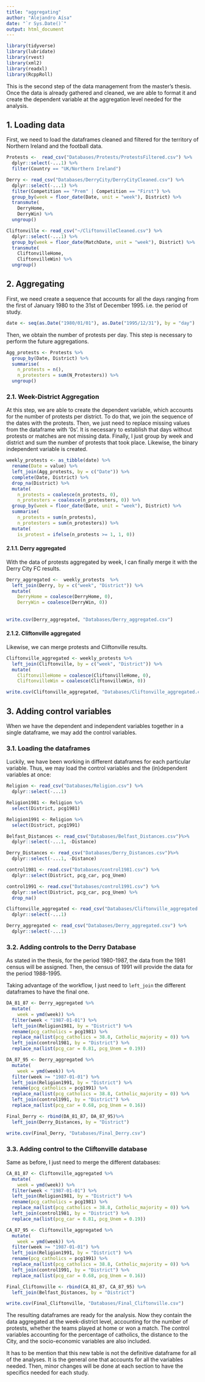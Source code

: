 ```yaml
---
title: "aggregating"
author: "Alejandro Aísa"
date: "`r Sys.Date()`"
output: html_document
---
```


```r
library(tidyverse)
library(lubridate)
library(rvest)
library(xml2)
library(readxl)
library(RcppRoll)
```

This is the second step of the data management from the master's thesis. Once the data is already gathered and cleaned, we are able to format it and create the dependent variable at the aggregation level needed for the analysis. 

## 1. Loading data 

First, we need to load the dataframes cleaned and filtered for the territory of Northern Ireland and the football data. 

```r
Protests <-  read_csv("Databases/Protests/ProtestsFiltered.csv") %>% 
  dplyr::select(-...1) %>% 
  filter(Country == "UK/Northern Ireland") 

Derry <- read_csv("Databases/DerryCity/DerryCityCleaned.csv") %>% 
  dplyr::select(-...1) %>% 
  filter(Competition == "Prem" | Competition == "First") %>% 
  group_by(week = floor_date(Date, unit = "week"), District) %>% 
  transmute(
    DerryHome, 
    DerryWin) %>% 
  ungroup()

Cliftonville <- read_csv("~/CliftonvilleCleaned.csv") %>% 
  dplyr::select(-...1) %>% 
  group_by(week = floor_date(MatchDate, unit = "week"), District) %>% 
  transmute(
    CliftonvilleHome,  
    CliftonvilleWin) %>% 
  ungroup()
```

## 2. Aggregating

First, we need create a sequence that accounts for all the days ranging from the first of January 1980 to the 31st of December 1995. i.e. the period of study. 

```r
date <- seq(as.Date("1980/01/01"), as.Date("1995/12/31"), by = "day")
```

Then, we obtain the number of protests per day. This step is necessary to perform the future aggregations. 

```r
Agg_protests <- Protests %>% 
  group_by(Date, District) %>% 
  summarise(
    n_protests = n(), 
    n_protesters = sum(N_Protesters)) %>%  
  ungroup()
```

### 2.1. Week-District Aggregation

At this step, we are able to create the dependent variable, which accounts for the number of protests per district. To do that, we join the sequence of the dates with the protests. Then, we just need to replace missing values from the dataframe with '0s'. It is necessary to establish that days without protests or matches are not missing data. Finally, I just group by week and district and sum the number of protests that took place. Likewise, the binary independent variable is created. 

```r
weekly_protests <- as_tibble(date) %>%
  rename(Date = value) %>%
  left_join(Agg_protests, by = c("Date")) %>%
  complete(Date, District) %>% 
  drop_na(District) %>% 
  mutate(
    n_protests = coalesce(n_protests, 0), 
    n_protesters = coalesce(n_protesters, 0)) %>% 
  group_by(week = floor_date(Date, unit = "week"), District) %>% 
  summarise(
    n_protests = sum(n_protests), 
    n_protesters = sum(n_protesters)) %>% 
  mutate(
    is_protest = ifelse(n_protests >= 1, 1, 0)) 
```

#### 2.1.1. Derry aggregated 

With the data of protests aggregated by week, I can finally merge it with the Derry City FC results. 

```r
Derry_aggregated <-  weekly_protests  %>% 
  left_join(Derry, by = c("week", "District")) %>% 
  mutate(
    DerryHome = coalesce(DerryHome, 0), 
    DerryWin = coalesce(DerryWin, 0)) 
    
  
write.csv(Derry_aggregated, "Databases/Derry_aggregated.csv")
```

#### 2.1.2. Cliftonville aggregated 

Likewise, we can merge protests and Cliftonville results. 

```r
Cliftonville_aggregated <- weekly_protests %>% 
  left_join(Cliftonville, by = c("week", "District")) %>% 
  mutate(
    CliftonvilleHome = coalesce(CliftonvilleHome, 0), 
    CliftonvilleWin = coalesce(CliftonvilleWin, 0)) 

write.csv(Cliftonville_aggregated, "Databases/Cliftonville_aggregated.csv")
```

## 3. Adding control variables 

When we have the dependent and independent variables together in a single dataframe, we may add the control variables. 

### 3.1. Loading the dataframes 

Luckily, we have been working in different dataframes for each particular variable. Thus, we may load the control variables and the (in)dependent variables at once:

```r
Religion <- read_csv("Databases/Religion.csv") %>% 
  dplyr::select(-...1)

Religion1981 <- Religion %>% 
  select(District, pcg1981)

Religion1991 <- Religion %>% 
  select(District, pcg1991)

Belfast_Distances <- read_csv("Databases/Belfast_Distances.csv")%>% 
  dplyr::select(-...1, -Distance)

Derry_Distances <- read_csv("Databases/Derry_Distances.csv")%>% 
  dplyr::select(-...1, -Distance)

control1981 <- read.csv("Databases/control1981.csv") %>% 
  dplyr::select(District, pcg_car, pcg_Unem)

control1991 <- read.csv("Databases/control1991.csv") %>% 
  dplyr::select(District, pcg_car, pcg_Unem) %>% 
  drop_na()

Cliftonville_aggregated <- read_csv("Databases/Cliftonville_aggregated.csv") %>%
  dplyr::select(-...1)

Derry_aggregated <- read_csv("Databases/Derry_aggregated.csv") %>% 
  dplyr::select(-...1)

```

### 3.2. Adding controls to the Derry Database

As stated in the thesis, for the period 1980-1987, the data from the 1981 census will be assigned. Then, the census of 1991 will provide the data for the period 1988-1995. 

Taking advantage of the workflow, I just need to `left_join` the different dataframes to have the final one. 

```r
DA_81_87 <- Derry_aggregated %>% 
  mutate(
    week = ymd(week)) %>% 
  filter(week < "1987-01-01") %>% 
  left_join(Religion1981, by = "District") %>% 
  rename(pcg_catholics = pcg1981) %>% 
  replace_na(list(pcg_catholics = 38.8, Catholic_majority = 0)) %>% 
  left_join(control1981, by = "District") %>% 
  replace_na(list(pcg_car = 0.81, pcg_Unem = 0.19)) 

DA_87_95 <- Derry_aggregated %>% 
  mutate(
    week = ymd(week)) %>% 
  filter(week >= "1987-01-01") %>% 
  left_join(Religion1991, by = "District") %>% 
  rename(pcg_catholics = pcg1991) %>% 
  replace_na(list(pcg_catholics = 38.8, Catholic_majority = 0)) %>% 
  left_join(control1991, by = "District") %>% 
  replace_na(list(pcg_car = 0.68, pcg_Unem = 0.16)) 

Final_Derry <- rbind(DA_81_87, DA_87_95)%>% 
  left_join(Derry_Distances, by = "District")

write.csv(Final_Derry, "Databases/Final_Derry.csv")
```

### 3.3. Adding control to the Cliftonville database

Same as before, I just need to merge the different databases:

```r
CA_81_87 <- Cliftonville_aggregated %>% 
  mutate(
    week = ymd(week)) %>% 
  filter(week < "1987-01-01") %>% 
  left_join(Religion1981, by = "District") %>% 
  rename(pcg_catholics = pcg1981) %>% 
  replace_na(list(pcg_catholics = 38.8, Catholic_majority = 0)) %>% 
  left_join(control1981, by = "District") %>% 
  replace_na(list(pcg_car = 0.81, pcg_Unem = 0.19)) 

CA_87_95 <- Cliftonville_aggregated %>% 
  mutate(
    week = ymd(week)) %>% 
  filter(week >= "1987-01-01") %>% 
  left_join(Religion1991, by = "District") %>% 
  rename(pcg_catholics = pcg1991) %>% 
  replace_na(list(pcg_catholics = 38.8, Catholic_majority = 0)) %>% 
  left_join(control1991, by = "District") %>% 
  replace_na(list(pcg_car = 0.68, pcg_Unem = 0.16)) 

Final_Cliftonville <- rbind(CA_81_87, CA_87_95) %>% 
  left_join(Belfast_Distances, by = "District")

write.csv(Final_Cliftonville, "Databases/Final_Cliftonville.csv")
```

The resulting dataframes are ready for the analysis. Now they contain the data aggregated at the week-district level, accounting for the number of protests, whether the teams played at home or won a match. The control variables accounting for the percentage of catholics, the distance to the City, and the socio-economic variables are also included. 

It has to be mention that this new table is not the definitive dataframe for all of the analyses. It is the general one that accounts for all the variables needed. Then, minor changes will be done at each section to have the specifics needed for each study. 